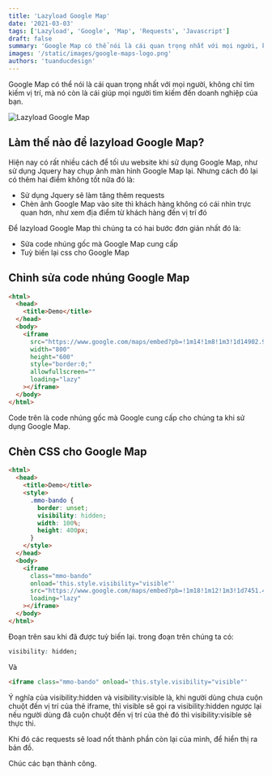 ```yaml
---
title: 'Lazyload Google Map'
date: '2021-03-03'
tags: ['Lazyload', 'Google', 'Map', 'Requests', 'Javascript']
draft: false
summary: 'Google Map có thể nói là cái quan trọng nhất với mọi người, không chỉ tìm kiếm vị trí, mà nó còn là cái giúp mọi người tìm kiếm đến doanh nghiệp của bạn.'
images: '/static/images/google-maps-logo.png'
authors: 'tuanducdesign'
---
```


Google Map có thể nói là cái quan trọng nhất với mọi người, không chỉ tìm kiếm vị trí, mà nó còn là cái giúp mọi người tìm kiếm đến doanh nghiệp của bạn.

![Lazyload Google Map](/static/images/google-maps-logo.png)

## Làm thế nào để lazyload Google Map?

Hiện nay có rất nhiều cách để tối ưu website khi sử dụng Google Map, như sử dụng Jquery hay chụp ảnh màn hình Google Map lại. Nhưng cách đó lại có thêm hai điểm không tốt nữa đó là:

- Sử dụng Jquery sẽ làm tăng thêm requests
- Chèn ảnh Google Map vào site thì khách hàng không có cái nhìn trực quan hơn, như xem địa điểm từ khách hàng đến vị trí đó

Để lazyload Google Map thì chúng ta có hai bước đơn giản nhất đó là:

- Sửa code nhúng gốc mà Google Map cung cấp
- Tuỳ biến lại css cho Google Map

## Chỉnh sửa code nhúng Google Map

```html
<html>
  <head>
    <title>Demo</title>
  </head>
  <body>
    <iframe
      src="https://www.google.com/maps/embed?pb=!1m14!1m8!1m3!1d14902.960688924857!2d105.791736!3d20.962947!3m2!1i1024!2i768!4f13.1!3m3!1m2!1s0x3135ad28ea29211f%3A0x604fe71832a3e934!2zS2h1IMSRw7QgdGjhu4sgWGEgTGEsIFBow7pjIExhLCBIw6AgxJDDtG5nLCBIYW5vaSwgVmlldG5hbQ!5e0!3m2!1sen!2sus!4v1615812965056!5m2!1sen!2sus"
      width="800"
      height="600"
      style="border:0;"
      allowfullscreen=""
      loading="lazy"
    ></iframe>
  </body>
</html>
```

Code trên là code nhúng gốc mà Google cung cấp cho chúng ta khi sử dụng Google Map.

## Chèn CSS cho Google Map

```html
<html>
  <head>
    <title>Demo</title>
    <style>
      .mmo-bando {
        border: unset;
        visibility: hidden;
        width: 100%;
        height: 400px;
      }
    </style>
  </head>
  <body>
    <iframe
      class="mmo-bando"
      onload='this.style.visibility="visible"'
      src="https://www.google.com/maps/embed?pb=!1m18!1m12!1m3!1d7451.479825628708!2d105.78735892285039!3d20.962957412878765!2m3!1f0!2f0!3f0!3m2!1i1024!2i768!4f13.1!3m3!1m2!1s0x3135ad28ea29211f%3A0x604fe71832a3e934!2zS2h1IMSRw7QgdGjhu4sgWGEgTGEsIFBow7pjIExhLCBIw6AgxJDDtG5nLCBIw6AgTuG7mWksIFZp4buHdCBOYW0!5e0!3m2!1svi!2sus!4v1519359932775"
      loading="lazy"
    ></iframe>
  </body>
</html>
```

Đoạn trên sau khi đã được tuỳ biến lại. trong đoạn trên chúng ta có:

```css
visibility: hidden;
```

Và

```html
<iframe class="mmo-bando" onload='this.style.visibility="visible"'
```

Ý nghĩa của visibility:hidden và visibility:visible là, khi người dùng chưa cuộn chuột đến vị trí của thẻ iframe, thì visible sẽ gọi ra visibility:hidden ngược lại nếu người dùng đã cuộn chuột đến vị trí của thẻ đó thì visibility:visible sẽ thực thi.

Khi đó các requests sẽ load nốt thành phần còn lại của mình, để hiển thị ra bản đồ.

Chúc các bạn thành công.
